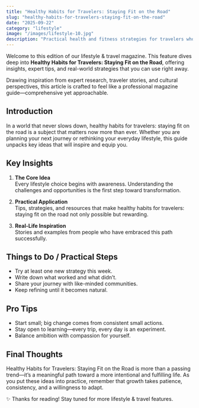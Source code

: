 ```yaml
---
title: "Healthy Habits for Travelers: Staying Fit on the Road"
slug: "healthy-habits-for-travelers-staying-fit-on-the-road"
date: "2025-09-22"
category: "lifestyle"
image: "/images/lifestyle-10.jpg"
description: "Practical health and fitness strategies for travelers who want to stay strong and energized."
---
```



Welcome to this edition of our lifestyle & travel magazine. This feature dives deep into **Healthy Habits for Travelers: Staying Fit on the Road**, offering insights, expert tips, and real-world strategies that you can use right away.

Drawing inspiration from expert research, traveler stories, and cultural perspectives, this article is crafted to feel like a professional magazine guide—comprehensive yet approachable.

## Introduction

In a world that never slows down, healthy habits for travelers: staying fit on the road is a subject that matters now more than ever. Whether you are planning your next journey or rethinking your everyday lifestyle, this guide unpacks key ideas that will inspire and equip you.

## Key Insights

1. **The Core Idea**  
   Every lifestyle choice begins with awareness. Understanding the challenges and opportunities is the first step toward transformation.

2. **Practical Application**  
   Tips, strategies, and resources that make healthy habits for travelers: staying fit on the road not only possible but rewarding.

3. **Real-Life Inspiration**  
   Stories and examples from people who have embraced this path successfully.

## Things to Do / Practical Steps

- Try at least one new strategy this week.  
- Write down what worked and what didn’t.  
- Share your journey with like-minded communities.  
- Keep refining until it becomes natural.

## Pro Tips

- Start small; big change comes from consistent small actions.  
- Stay open to learning—every trip, every day is an experiment.  
- Balance ambition with compassion for yourself.  

## Final Thoughts

Healthy Habits for Travelers: Staying Fit on the Road is more than a passing trend—it’s a meaningful path toward a more intentional and fulfilling life. As you put these ideas into practice, remember that growth takes patience, consistency, and a willingness to adapt.

✨ Thanks for reading! Stay tuned for more lifestyle & travel features.
